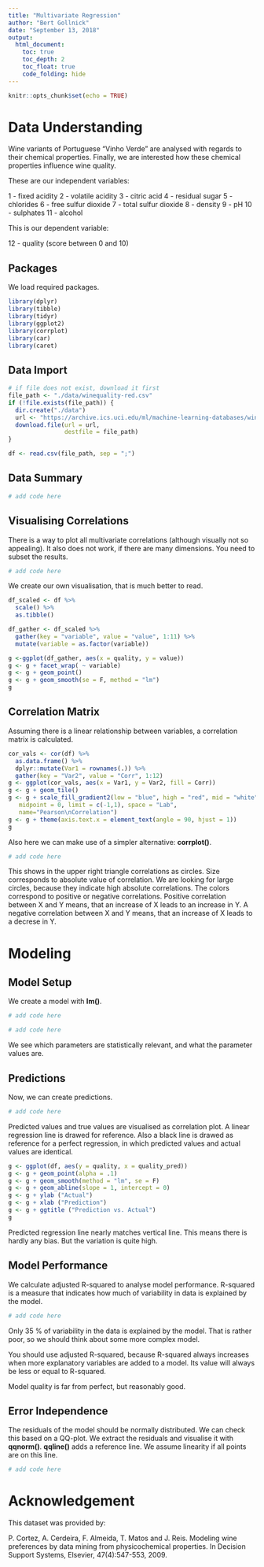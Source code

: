 ---
title: "Multivariate Regression"
author: "Bert Gollnick"
date: "September 13, 2018"
output: 
  html_document:
    toc: true
    toc_depth: 2
    toc_float: true
    code_folding: hide
---

```{r setup, include=FALSE}
knitr::opts_chunk$set(echo = TRUE)
```

# Data Understanding

Wine variants of Portuguese "Vinho Verde" are analysed with regards to their chemical properties. Finally, we are interested how these chemical properties influence wine quality.


These are our independent variables:

1 - fixed acidity 
2 - volatile acidity 
3 - citric acid 
4 - residual sugar 
5 - chlorides 
6 - free sulfur dioxide 
7 - total sulfur dioxide 
8 - density 
9 - pH 
10 - sulphates 
11 - alcohol 

This is our dependent variable:

12 - quality (score between 0 and 10)

## Packages

We load required packages.

```{r}
library(dplyr)
library(tibble)
library(tidyr)
library(ggplot2)
library(corrplot)
library(car)
library(caret)
```

## Data Import

```{r}
# if file does not exist, download it first
file_path <- "./data/winequality-red.csv"
if (!file.exists(file_path)) {
  dir.create("./data")
  url <- "https://archive.ics.uci.edu/ml/machine-learning-databases/wine-quality/winequality-red.csv"
  download.file(url = url, 
                destfile = file_path)
}

df <- read.csv(file_path, sep = ";")
```

## Data Summary

```{r}
# add code here
```

## Visualising Correlations

There is a way to plot all multivariate correlations (although visually not so appealing). It also does not work, if there are many dimensions. You need to subset the results.

```{r}
# add code here
```

We create our own visualisation, that is much better to read.

```{r}
df_scaled <- df %>% 
  scale() %>% 
  as.tibble()

df_gather <- df_scaled %>% 
  gather(key = "variable", value = "value", 1:11) %>% 
  mutate(variable = as.factor(variable))

g <-ggplot(df_gather, aes(x = quality, y = value))
g <- g + facet_wrap( ~ variable)
g <- g + geom_point()
g <- g + geom_smooth(se = F, method = "lm")
g
```

## Correlation Matrix

Assuming there is a linear relationship between variables, a correlation matrix is calculated.

```{r}
cor_vals <- cor(df) %>% 
  as.data.frame() %>% 
  dplyr::mutate(Var1 = rownames(.)) %>% 
  gather(key = "Var2", value = "Corr", 1:12)
g <- ggplot(cor_vals, aes(x = Var1, y = Var2, fill = Corr))
g <- g + geom_tile()
g <- g + scale_fill_gradient2(low = "blue", high = "red", mid = "white", 
   midpoint = 0, limit = c(-1,1), space = "Lab", 
   name="Pearson\nCorrelation")
g <- g + theme(axis.text.x = element_text(angle = 90, hjust = 1))
g
```

Also here we can make use of a simpler alternative: **corrplot()**.

```{r}
# add code here
```

This shows in the upper right triangle correlations as circles. Size corresponds to absolute value of correlation. We are looking for large circles, because they indicate high absolute correlations. The colors correspond to positive or negative correlations. Positive correlation between X and Y means, that an increase of X leads to an increase in Y. A negative correlation between X and Y means, that an increase of X leads to a decrese in Y.

# Modeling

## Model Setup

We create a model with **lm()**.

```{r model_setup}
# add code here
```

```{r}
# add code here
```

We see which parameters are statistically relevant, and what the parameter values are.

## Predictions

Now, we can create predictions.

```{r}
# add code here
```

Predicted values and true values are visualised as correlation plot. A linear regression line is drawed for reference. Also a black line is drawed as reference for a perfect regression, in which predicted values and actual values are identical. 

```{r}
g <- ggplot(df, aes(y = quality, x = quality_pred))
g <- g + geom_point(alpha = .1)
g <- g + geom_smooth(method = "lm", se = F)
g <- g + geom_abline(slope = 1, intercept = 0)
g <- g + ylab ("Actual")
g <- g + xlab ("Prediction")
g <- g + ggtitle ("Prediction vs. Actual")
g
```

Predicted regression line nearly matches vertical line. This means there is hardly any bias. But the variation is quite high.

## Model Performance

We calculate adjusted R-squared to analyse model performance. R-squared is a measure that indicates how much of variability in data is explained by the model.

```{r}
# add code here
```

Only 35 % of variability in the data is explained by the model. That is rather poor, so we should think about some more complex model.

You should use adjusted R-squared, because R-squared always increases when more explanatory variables are added to a model. Its value will always be less or equal to R-squared.

Model quality is far from perfect, but reasonably good.

## Error Independence

The residuals of the model should be normally distributed. We can check this based on a QQ-plot. We extract the residuals and visualise it with **qqnorm()**. **qqline()** adds a reference line. We assume linearity if all points are on this line.

```{r}
# add code here
```


# Acknowledgement

This dataset was provided by:

P. Cortez, A. Cerdeira, F. Almeida, T. Matos and J. Reis. 
Modeling wine preferences by data mining from physicochemical properties. In Decision Support Systems, Elsevier, 47(4):547-553, 2009.
